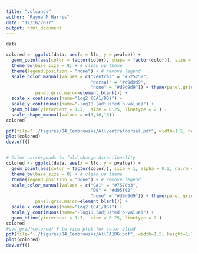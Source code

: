 ```yaml
---
title: "volcanos"
author: "Rayna M Harris"
date: "12/16/2017"
output: html_document
---
```


```r


data 

colored <- ggplot(data, aes(x = lfc, y = pvalue)) + 
  geom_point(aes(color = factor(color), shape = factor(color)), size = 1, alpha = 0.2, na.rm = T) + # add gene points
  theme_bw(base_size = 8) + # clean up theme
  theme(legend.position = "none") + # remove legend 
  scale_color_manual(values = c("ventral" = "#525252",
                                "dorsal" = "#d9d9d9", 
                                "none" = "#d9d9d9")) + theme(panel.grid.minor=element_blank(),
           panel.grid.major=element_blank()) + 
  scale_x_continuous(name="log2 (CA1/DG)") +
  scale_y_continuous(name="-log10 (adjusted p-value)") +
  geom_hline(yintercept = 1.3,  size = 0.25, linetype = 2 ) + 
  scale_shape_manual(values = c(1,16,16))  
colored

pdf(file="../figures/04_Cembrowski/Allventraldorsal.pdf", width=1.5, height=1.75)
plot(colored)
dev.off()


# Color corresponds to fold change directionality
colored <- ggplot(data, aes(x = lfc, y = pvalue)) + 
  geom_point(aes(color = factor(color)), size = 1, alpha = 0.2, na.rm = T) + # add gene points
  theme_bw(base_size = 8) + # clean up theme
  theme(legend.position = "none") + # remove legend 
  scale_color_manual(values = c("CA1" = "#7570b3",
                                "DG" = "#d95f02", 
                                "none" = "#d9d9d9")) + theme(panel.grid.minor=element_blank(),
           panel.grid.major=element_blank()) + 
  scale_x_continuous(name="log2 (CA1/DG)") +
  scale_y_continuous(name="-log10 (adjusted p-value)") +
  geom_hline(yintercept = 1.3,  size = 0.25, linetype = 2 )
colored
#cvd_grid(colored) # to view plot for color blind 
pdf(file="../figures/04_Cembrowski/AllCA1DG.pdf", width=1.5, height=1.75)
plot(colored)
dev.off()
```